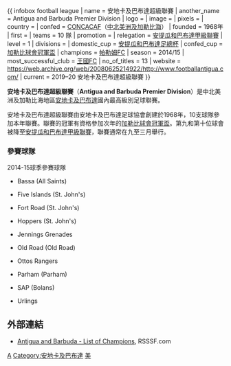 {{ infobox football league
| name                 = 安地卡及巴布達超級聯賽
| another_name         = Antigua and Barbuda Premier Division
|  logo = 
| image                = 
| pixels               = 
| country              = {{Flag|Antigua and Barbuda}}
| confed               = [[中北美洲及加勒比海足球協會|CONCACAF]]（[[中北美洲及加勒比海|中北美洲及加勒比海]]）
| founded              = 1968年
| first                = 
| teams                = 10 隊
| promotion            = 
| relegation           = [[安提瓜和巴布達甲級聯賽|安提瓜和巴布達甲級聯賽]]
| level                = 1
| divisions            = 
| domestic_cup         = [[安提瓜和巴布達足總杯|安提瓜和巴布達足總杯]]
| confed_cup = [[加勒比球會冠軍盃|加勒比球會冠軍盃]]
| champions  = [[帕勒姆FC|帕勒姆FC]]
| season     = 2014/15
| most_successful_club = [[王國FC|王國FC]]
| no_of_titles         = 13
| website              = https://web.archive.org/web/20080625214922/http://www.footballantigua.com/
| current              = 2019–20 安地卡及巴布達超級聯賽
}}

'''安地卡及巴布達超級聯賽'''（'''Antigua and Barbuda Premier Division'''）是中北美洲及加勒比海地區[[安地卡及巴布達|安地卡及巴布達]]國內最高級別足球聯賽。

安地卡及巴布達超級聯賽由安地卡及巴布達足球協會創建於1968年，10支球隊參加本年聯賽。聯賽的冠軍有資格參加次年的[[加勒比球會冠軍盃|加勒比球會冠軍盃]]。第九和第十位球會被降至[[安提瓜和巴布達甲級聯賽|安提瓜和巴布達甲級聯賽]]，聯賽通常在九至三月舉行。

===參賽球隊===
2014-15球季參賽球隊
* {{Flag|Antigua and Barbuda}} Bassa (All Saints)
* {{Flag|Antigua and Barbuda}} Five Islands (St. John's)
* {{Flag|Antigua and Barbuda}} Fort Road (St. John's)
* {{Flag|Antigua and Barbuda}} Hoppers (St. John's)
* {{Flag|Antigua and Barbuda}} Jennings Grenades
* {{Flag|Antigua and Barbuda}} Old Road (Old Road)
* {{Flag|Antigua and Barbuda}} Ottos Rangers
* {{Flag|Antigua and Barbuda}} Parham (Parham)
* {{Flag|Antigua and Barbuda}} SAP (Bolans)
* {{Flag|Antigua and Barbuda}} Urlings

==外部連結==
*[http://www.rsssf.com/tablesa/antigchamp.html Antigua and Barbuda - List of Champions]{{Wayback|url=http://www.rsssf.com/tablesa/antigchamp.html |date=20190509080130 }}, RSSSF.com

{{CONCACAF leagues}}

[[Category:美洲各國足球聯賽|A]]
[[Category:安地卡及巴布達|Category:安地卡及巴布達]]
[[Category:國家頂級足球聯賽|美]]